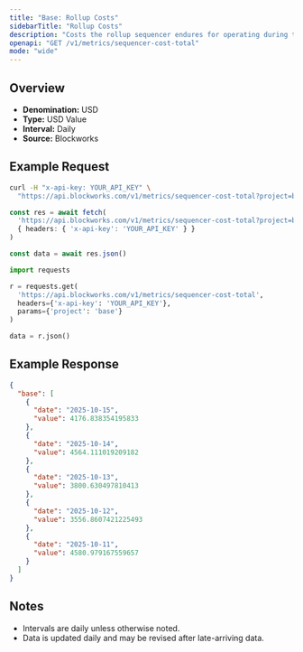 ```yaml
---
title: "Base: Rollup Costs"
sidebarTitle: "Rollup Costs"
description: "Costs the rollup sequencer endures for operating during the specified time period. Equivalent of cost of goods sold"
openapi: "GET /v1/metrics/sequencer-cost-total"
mode: "wide"
---
```


## Overview

- **Denomination:** USD
- **Type:** USD Value
- **Interval:** Daily
- **Source:** Blockworks

## Example Request

<CodeGroup>

```bash cURL
curl -H "x-api-key: YOUR_API_KEY" \
  "https://api.blockworks.com/v1/metrics/sequencer-cost-total?project=base"
```

```typescript TypeScript
const res = await fetch(
  'https://api.blockworks.com/v1/metrics/sequencer-cost-total?project=base',
  { headers: { 'x-api-key': 'YOUR_API_KEY' } }
)

const data = await res.json()
```

```python Python
import requests

r = requests.get(
  'https://api.blockworks.com/v1/metrics/sequencer-cost-total',
  headers={'x-api-key': 'YOUR_API_KEY'},
  params={'project': 'base'}
)

data = r.json()
```

</CodeGroup>

## Example Response

```json
{
  "base": [
    {
      "date": "2025-10-15",
      "value": 4176.838354195833
    },
    {
      "date": "2025-10-14",
      "value": 4564.111019209182
    },
    {
      "date": "2025-10-13",
      "value": 3800.630497810413
    },
    {
      "date": "2025-10-12",
      "value": 3556.8607421225493
    },
    {
      "date": "2025-10-11",
      "value": 4580.979167559657
    }
  ]
}
```

## Notes
- Intervals are daily unless otherwise noted.
- Data is updated daily and may be revised after late-arriving data.